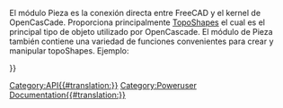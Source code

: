 <languages/>
{{VeryImportantMessage|(November 2018) This information may be incomplete and outdated. For the latest API, see the [https://www.freecadweb.org/api autogenerated API documentation] or [https://freecad-python-stubs.readthedocs.io/en/latest/autoapi/Part/ autogenerated Python Part API documentation].}}

El módulo Pieza es la conexión directa entre FreeCAD y el kernel de OpenCasCade. Proporciona principalmente [[TopoShape_API/es|TopoShapes]] el cual es el principal tipo de objeto utilizado por OpenCascade. El módulo de Pieza también contiene una variedad de funciones convenientes para crear y manipular topoShapes. Ejemplo:
{{Code|code=
import Part
mycube = Part.makeBox(2,2,2)
Part.show(mycube)
}}

<div class="mw-translate-fuzzy">
{{APIFunction/es|__fromPythonOCC__|OCC.Object|Método de ayuda para convertir una forma pythonocc en una forma interna|Una forma de Pieza Part.Form}}

{{APIFunction/es|__sortEdges__|list of edges|Método de ayuda  para ordenar y desordenar listas de aristas para que después dos aristas adyacentes compartan un vértice en común|Una lista de aristas}}

{{APIFunction/es|__toPythonOCC__|Part.Shape|Método de ayuda para convertir una forma interna a una forma pythonocc|Una forma OCC OCC.Shape}}

{{APIFunction/es|cast_to_shape|Part.Shape|Vaciado del tipo de forma actual| }}

{{APIFunction/es|export|list,string|Exportar una lista de objetos en un archivo individual.| }}

{{APIFunction/es|getSortedClusters|list of edges|Método de ayuda para ordenar y agrupar una variedad de aristas| }}

{{APIFunction/es|insert|string,string|Inserta el archivo (cuya ruta es dada como primer argumento) en el documento indicado (como segundo argumento).| }}

{{APIFunction/es|makeBox|length,width,height,[pnt,dir]|Crea un cubo ubicado en el punto pnt con las dimensiones (length,width,height). Por defecto el vector pnt es (0,0,0) y el vector dir es (0,0,1)|La forma creada}}

{{APIFunction/es|makeCircle|radius,[pnt,dir,angle1,angle2]|Crea una circunferencia con un radio dado. Por defecto el vector pnt es Vector(0,0,0), el vector dir es (0,0,1), angle1 es 0 y angle2 es 360|La forma creada}}

{{APIFunction/es|makeCompound|list|Crea un compuesto de una lista de formas.|La forma creada}}

{{APIFunction/es|makeCone|radius1,radius2,height,[pnt,dir,angle]|Crea un cono con un radio dado y una altura. Por defecto el vector pnt es (0,0,0), el vector dir es (0,0,1) y angle es 360|La forma creada}}

{{APIFunction/es|makeCylinder|radius,height,[pnt,dir,angle]|Crea un cilindro con un radio y altura dados. Por defecto el vector pnt es (0,0,0), el vector dir es (0,0,1) y angle es 360|La forma creada}}

{{APIFunction/es|makeHelix|pitch,height,radius,[angle]|Crea una hélice con un paso, altura y radio dados. Por defecto se utiliza una superficie cilindrica para crear la hélice. Si el cuarto parámetro está definido se utiliza en su lugar una superficie cónica|La forma creada}}

{{APIFunction/es|makeLine|(x1,y1,z1),(x2,y2,z2)|Crea una línea de dos puntos|La forma creada}}

{{APIFunction/es|makeLoft| shapelist<profiles>,[boolean<solid>,boolean<ruled>]|Crea una forma recubrimiento (Loft).|La forma creada}}

{{APIFunction/es|makePlane|length,width,[pnt,dir]|Crea un plano. Por defecto el vector pnt es (0,0,0) y el vector dir es (0,0,1)|La forma creada}}

{{APIFunction/es|makePolygon|list|Crea un polígono de una lista de vectores|La forma creada}}

{{APIFunction/es|makeRevolution|Curve,[vmin,vmax,angle,pnt,dir]|Crea una forma de revolución (revolved) rotando la curva o una porción de ella alrededor de un eje dado por (pnt,dir). Por defecto vmin/vmax se establecen para limitar la curva, angle es 360, el vector pnt es (0,0,0) y el vector dir es (0,0,1)|La forma creada}}

{{APIFunction/es|makeRuledSurface|Edge or Wire,Edge or Wire|Crea una superficie reglada a partir de dos aristas o contornos. Si se utilizan contornos estos deben tener el mismo número de aristas.|La forma creada}}

{{APIFunction/es|makeShell|list|Crea una cáscara a partir de una lista de caras.|La forma creada}}

{{APIFunction/es|makeSolid|Part.Shape|Crea un sólido a partir de las cáscaras dentro de una forma.|La forma creada}}

{{APIFunction/es|makeSphere|radius,[pnt, dir, angle1,angle2,angle3]|Crea una esfera con un radio dado. Por defecto el vector pnt es (0,0,0), el vector dir es (0,0,1), angle1 es 0, angle2 es 90 y angle3 es 360|La forma creada}}

{{APIFunction/es|makeTorus|radius1,radius2,[pnt,dir,angle1,angle2,angle]|Crea un toto con un radio y ángulos dados. Por defecto el vector pnt es (0,0,0), el vector dir es (0,0,1), angle1 es 0, angle2 es 360 y angle es 360|La forma creada}}

{{APIFunction/es|makeTube|edge,float|Crea un tubo.|the created shape}}

{{APIFunction/es|open|string|Crea un nuevo documento y carga el archivo en el documento.| }}

{{APIFunction/es|read|string|Carga el archivo y devuelve la forma.|Una forma}}

{{APIFunction/es|show|shape|Añade la forma al documento activo o crea uno si el documento no existe.| }}
</div>


{{Userdocnavi{{#translation:}}}}
[[Category:API{{#translation:}}]]
[[Category:Poweruser Documentation{{#translation:}}]]
{{clear}}
